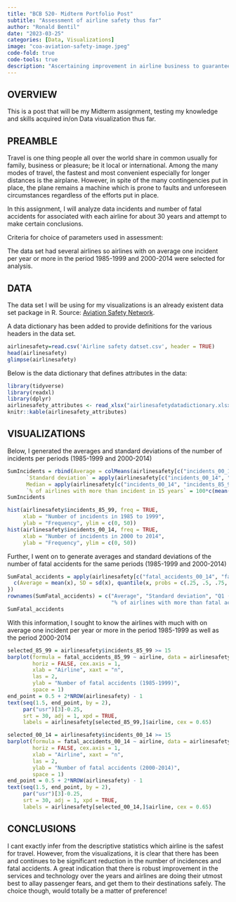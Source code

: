 ```yaml
---
title: "BCB 520- Midterm Portfolio Post"
subtitle: "Assessment of airline safety thus far"
author: "Ronald Bentil"
date: "2023-03-25"
categories: [Data, Visualizations]
image: "coa-aviation-safety-image.jpeg"
code-fold: true
code-tools: true
description: "Ascertaining improvement in airline business to guarantee passenger safety and satisfaction"
---
```


## OVERVIEW

This is a post that will be my Midterm assignment, testing my knowledge and skills acquired in/on Data visualization thus far. 

## PREAMBLE
Travel is one thing people all over the world share in common usually for family, business or pleasure; be it local or international. Among the many modes of travel, the fastest and most convenient especially for longer distances is the airplane. However, in spite of the many contingencies put in place, the plane remains a machine which is prone to faults and unforeseen circumstances regardless of the efforts put in place.

In this assignment, I will analyze data incidents and number of fatal accidents for associated with each airline for about 30 years and attempt to make  certain conclusions.

Criteria for choice of parameters used in assessment:

The data set had several airlines so airlines with on average one incident per year or more in the period 1985-1999 and 2000-2014 were selected for analysis. 

## DATA
The data set I will be using for my visualizations is an already existent data set package in R. 
Source:
[Aviation Safety Network](https://r-data.pmagunia.com/dataset/airline-safety).


A data dictionary has  been added to provide definitions for the various headers in the data set. 

```r
airlinesafety=read.csv('Airline safety datset.csv', header = TRUE)
head(airlinesafety)
glimpse(airlinesafety)

```

Below is the data dictionary that defines attributes in the data:
```r
library(tidyverse)
library(readxl)
library(dplyr)
airlinesafety_attributes <- read_xlsx("airlinesafetydatadictionary.xlsx")
knitr::kable(airlinesafety_attributes)

```

## VISUALIZATIONS

Below, I generated the averages and standard deviations of the number of incidents per periods (1985-1999 and 2000-2014)
```r
SumIncidents = rbind(Average = colMeans(airlinesafety[c("incidents_00_14", "incidents_85_99")]),
      `Standard deviation` = apply(airlinesafety[c("incidents_00_14", "incidents_85_99")], MARGIN = 2, FUN = sd),
      Median = apply(airlinesafety[c("incidents_00_14", "incidents_85_99")], MARGIN = 2, FUN = median),
      `% of airlines with more than incident in 15 years` = 100*c(mean(airlinesafety$incidents_00_14 > 1), mean(airlinesafety$incidents_85_99 > 1)))
SumIncidents

hist(airlinesafety$incidents_85_99, freq = TRUE,
     xlab = "Number of incidents in 1985 to 1999",
     ylab = "Frequency", ylim = c(0, 50))
hist(airlinesafety$incidents_00_14, freq = TRUE,
     xlab = "Number of incidents in 2000 to 2014",
     ylab = "Frequency", ylim = c(0, 50))

```


Further, I went on to generate averages and standard deviations of the number of fatal accidents for the same periods (1985-1999 and 2000-2014)
```r
SumFatal_accidents = apply(airlinesafety[c("fatal_accidents_00_14", "fatal_accidents_85_99")], MARGIN = 2, FUN = function(x) {
  c(Average = mean(x), SD = sd(x), quantile(x, probs = c(.25, .5, .75, 1)), 100*mean(x > 1))
})
rownames(SumFatal_accidents) = c("Average", "Standard deviation", "Q1 (<25%)", "Median", "Q3 (<75%)", "Max",
                                 "% of airlines with more than fatal accident in 15 years")
SumFatal_accidents
```


With this information, I sought to know the airlines with much with on average one incident per year or more in the period 1985-1999 as well as the period 2000-2014
```r
selected_85_99 = airlinesafety$incidents_85_99 >= 15
barplot(formula = fatal_accidents_85_99 ~ airline, data = airlinesafety[selected_85_99,],
        horiz = FALSE, cex.axis = 1,
        xlab = "Airline", xaxt = "n",
        las = 2,
        ylab = "Number of fatal accidents (1985-1999)",
        space = 1)
end_point = 0.5 + 2*NROW(airlinesafety) - 1
text(seq(1.5, end_point, by = 2),
     par("usr")[3]-0.25,
     srt = 30, adj = 1, xpd = TRUE,
     labels = airlinesafety[selected_85_99,]$airline, cex = 0.65)
```

```r
selected_00_14 = airlinesafety$incidents_00_14 >= 15
barplot(formula = fatal_accidents_00_14 ~ airline, data = airlinesafety[selected_00_14,],
        horiz = FALSE, cex.axis = 1,
        xlab = "Airline", xaxt = "n",
        las = 2,
        ylab = "Number of fatal accidents (2000-2014)",
        space = 1)
end_point = 0.5 + 2*NROW(airlinesafety) - 1
text(seq(1.5, end_point, by = 2),
     par("usr")[3]-0.25,
     srt = 30, adj = 1, xpd = TRUE,
     labels = airlinesafety[selected_00_14,]$airline, cex = 0.65)
```

## CONCLUSIONS
I cant exactly infer from the descriptive statistics which airline is the safest for travel. However, from the visualizations, it is clear that there has been and continues to be significant reduction in the number of incidences and fatal accidents. A great indication that there is robust improvement in the services and technology over the years and airlines are doing their utmost best to allay passenger fears, and get them to their destinations safely. The choice though, would totally be a matter of preference! 